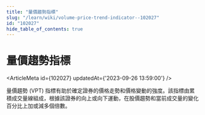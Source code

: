 ```yaml
---
title: "量價趨勢指標"
slug: "/learn/wiki/volume-price-trend-indicator--102027"
id: "102027"
hide_table_of_contents: true
---
```



# 量價趨勢指標

<ArticleMeta id={102027} updatedAt={'2023-09-26 13:59:00'} />
<div className='border-solid border-b border-t-0 my-4 border-[var(--ifm-color-gray-300)]' />

量價趨勢 (VPT) 指標有助於確定證券的價格走勢和價格變動的強度。該指標由累積成交量線組成，根據該證券的向上或向下運動，在股價趨勢和當前成交量的變化百分比上加或減多個倍數。
